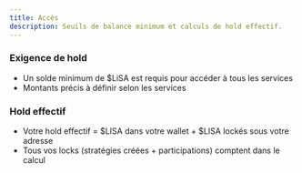 ```yaml
---
title: Accès
description: Seuils de balance minimum et calculs de hold effectif.
---
```


### Exigence de hold
- Un solde minimum de $LiSA est requis pour accéder à tous les services
- Montants précis à définir selon les services

### Hold effectif
- Votre hold effectif = $LISA dans votre wallet + $LISA lockés sous votre adresse
- Tous vos locks (stratégies créées + participations) comptent dans le calcul



